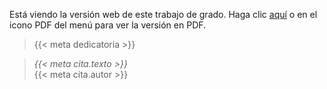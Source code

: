 ::: {.content-visible when-format="html"}

<!-- {{< meta tipo-documento >}} para optar al título de {{< meta titulo-otorgado >}} -->

::: {.callout-note}
Está viendo la versión web de este trabajo de grado. Haga clic [aquí]({{< meta book.output-file >}}.pdf) o en el icono PDF del menú para ver la versión en PDF.
:::

> {{< meta dedicatoria >}}

> *{{< meta cita.texto >}}*\
> {{< meta cita.autor >}}

:::
